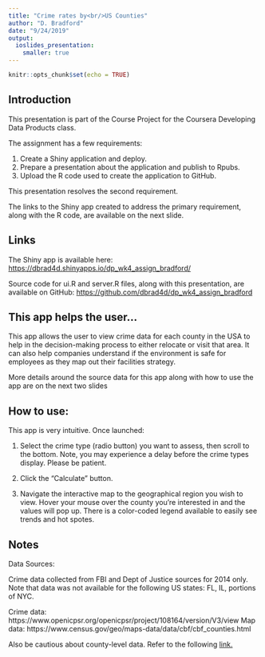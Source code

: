 ```yaml
---
title: "Crime rates by<br/>US Counties"
author: "D. Bradford"
date: "9/24/2019"
output:
  ioslides_presentation:
    smaller: true
---
```


```r
knitr::opts_chunk$set(echo = TRUE)
```

##  Introduction

This presentation is part of the Course Project for the Coursera Developing Data Products class.

The assignment has a few requirements:

1.  Create a Shiny application and deploy.
2.  Prepare a presentation about the application and publish to Rpubs.
3.  Upload the R code used to create the application to GitHub.

This presentation resolves the second requirement.

The links to the Shiny app created to address the primary requirement, along with the R code, are available on the next slide. 

##  Links

The Shiny app is available here:  <https://dbrad4d.shinyapps.io/dp_wk4_assign_bradford/>

Source code for ui.R and server.R files, along with this presentation, are available on GitHub: <https://github.com/dbrad4d/dp_wk4_assign_bradford>

##  This app helps the user... 

This app allows the user to view crime data for each county in the USA to help in the decision-making process to either relocate or visit that area.  It can also help companies understand if the environment is safe for employees as they map out their facilities strategy.

More details around the source data for this app along with how to use the app are on the next two slides


##  How to use:

This app is very intuitive.  Once launched:

1. Select the crime type (radio button) you want to assess, then scroll to the bottom.  Note, you may experience a delay before the crime types display.  Please be patient.

2. Click the "Calculate" button.

3. Navigate the interactive map to the geographical region you wish to view.  Hover your mouse over the county you're interested in and the values will pop up.  There is a color-coded legend available to easily see trends and hot spotes.


##  Notes  

Data Sources:

Crime data collected from FBI and Dept of Justice sources for 2014 only.  Note that data was not available for the following US states: FL, IL, portions of NYC.

Crime data: https://www.openicpsr.org/openicpsr/project/108164/version/V3/view
Map data: https://www.census.gov/geo/maps-data/data/cbf/cbf_counties.html

Also be cautious about county-level data.  Refer to the following [link.](https://www.openicpsr.org/openicpsr/project/108164/version/V3/view?path=/openicpsr/108164/fcr:versions/V3/Maltz---Targonski-2002-A-Note-on-the-Use-of-County-Level-UCR-Data.pdf&type=file#)

